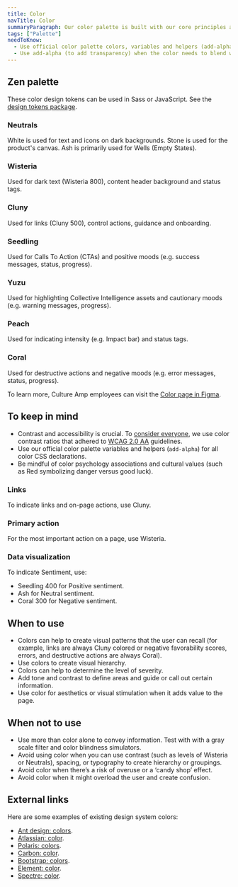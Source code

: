 ```yaml
---
title: Color
navTitle: Color
summaryParagraph: Our color palette is built with our core principles and guidelines as its foundation. We are committed to complying with WCAG AA standard contrast ratios.
tags: ["Palette"]
needToKnow:
  - Use official color palette colors, variables and helpers (add-alpha) for all color CSS declarations. Never hard-code a color without a variable.
  - Use add-alpha (to add transparency) when the color needs to blend with different backgrounds.
---
```



## Zen palette

These color design tokens can be used in Sass or JavaScript. See the [design tokens package](https://github.com/cultureamp/kaizen-design-system/tree/master/packages/design-tokens).

### Neutrals

White is used for text and icons on dark backgrounds. Stone is used for the product's canvas. Ash is primarily used for Wells (Empty States).

<ZenNeutrals />

### Wisteria

Used for dark text (Wisteria 800), content header background and status tags.

<ZenWisteria />

### Cluny

Used for links (Cluny 500), control actions, guidance and onboarding.

<ZenCluny />

### Seedling

Used for Calls To Action (CTAs) and positive moods (e.g. success messages, status, progress).

<ZenSeedling />

### Yuzu

Used for highlighting Collective Intelligence assets and cautionary moods (e.g. warning messages, progress).

<ZenYuzu />

### Peach

Used for indicating intensity (e.g. Impact bar) and status tags.

<ZenPeach />

### Coral

Used for destructive actions and negative moods (e.g. error messages, status, progress).

<ZenCoral />

To learn more, Culture Amp employees can visit the [Color page in Figma](https://www.figma.com/file/GMxm8rvDCbj0Xw3TQWBZ8b/Zen-UI-Kit?node-id=1929%3A81).

## To keep in mind

- Contrast and accessibility is crucial. To [consider everyone](../language#culture-amp-brand-tone-and-design-principles), we use color contrast ratios that adhered to [WCAG 2.0 AA](https://www.w3.org/TR/WCAG20/#visual-audio-contrast-contrast) guidelines.
- Use our official color palette variables and helpers (`add-alpha`) for all color CSS declarations.
- Be mindful of color psychology associations and cultural values (such as Red symbolizing danger versus good luck).

### Links

To indicate links and on-page actions, use Cluny.

### Primary action

For the most important action on a page, use Wisteria.

### Data visualization

To indicate Sentiment, use:

- Seedling 400 for Positive sentiment.
- Ash for Neutral sentiment.
- Coral 300 for Negative sentiment.



## When to use

- Colors can help to create visual patterns that the user can recall (for example, links are always Cluny colored or negative favorability scores, errors, and destructive actions are always Coral).
- Use colors to create visual hierarchy.
- Colors can help to determine the level of severity.
- Add tone and contrast to define areas and guide or call out certain information.
- Use color for aesthetics or visual stimulation when it adds value to the page.



## When not to use

- Use more than color alone to convey information. Test with with a gray scale filter and color blindness simulators.
- Avoid using color when you can use contrast (such as levels of Wisteria or Neutrals), spacing, or typography to create hierarchy or groupings.
- Avoid color when there’s a risk of overuse or a ‘candy shop’ effect.
- Avoid color when it might overload the user and create confusion.



## External links

Here are some examples of existing design system colors:

- [Ant design: colors](https://ant.design/docs/spec/colors).
- [Atlassian: color](https://www.atlassian.design/guidelines/product/foundations/color).
- [Polaris: colors](https://polaris.shopify.com/design/colors).
- [Carbon: color](https://www.carbondesignsystem.com/guidelines/color/overview).
- [Bootstrap: colors](https://getbootstrap.com/docs/4.3/utilities/colors/).
- [Element: color](https://element.eleme.io/#/en-US/component/color).
- [Spectre: color](https://picturepan2.github.io/spectre/utilities/colors.html).


